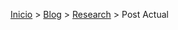 <div class="breadcrumbs">
  <a href="../../../../index.qmd">Inicio</a> > 
  <a href="../../../index.qmd">Blog</a> > 
  <a href="../../../research.qmd">Research</a> > 
  <span>Post Actual</span>
</div>